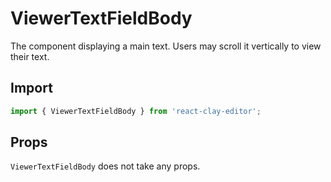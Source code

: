 
<Meta title="API/ViewerTextFieldBody" />

# ViewerTextFieldBody

The component displaying a main text. Users may scroll it vertically to view their text.


<div style={{ display: 'flex', justifyContent: 'center' }}>
  <Api colorized="scrollable-content" />
</div>

## Import

```ts
import { ViewerTextFieldBody } from 'react-clay-editor';
```

## Props

`ViewerTextFieldBody` does not take any props.
